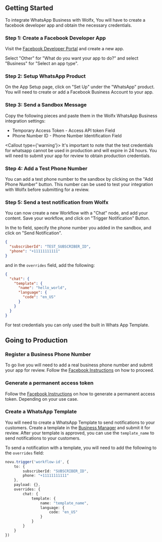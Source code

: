 
## Getting Started

To integrate WhatsApp Business with Wolfx, You will have to create a facebook developer app and obtain the necessary credentials.

### Step 1: Create a Facebook Developer App

Visit the [Facebook Developer Portal](https://developers.facebook.com/apps/) and create a new app.

Select "Other" for "What do you want your app to do?" and select "Business" for "Select an app type".

### Step 2: Setup WhatsApp Product

On the App Setup page, click on "Set Up" under the "WhatsApp" product. You will need to create or add a Facebook Business Account to your app.

### Step 3: Send a Sandbox Message

Copy the following pieces and paste them in the Wolfx WhatsApp Business integration settings:
- Temporary Access Token - Access API token Field
- Phone Number ID - Phone Number Identification Field

<Callout type={'warning'}>
    It's important to note that the test credentials for whatsapp cannot be used in production and will expire in 24 hours.
    You will need to submit your app for review to obtain production credentials.
</Callout>

### Step 4: Add a Test Phone Number

You can add a test phone number to the sandbox by clicking on the "Add Phone Number" button.
This number can be used to test your integration with Wolfx before submitting for a review.

### Step 5: Send a test notification from Wolfx

You can now create a new Workflow with a "Chat" node, and add your content. Save your workflow, and click on "Trigger Notification" Button.

In the to field, specify the phone number you added in the sandbox, and click on "Send Notification".

```json
{
  "subscriberId": "TEST_SUBSCRIBER_ID",
  "phone": "+11111111111"
}
```

and in the `overrides` field, add the following:

```json
{
  "chat": {
    "template": {
      "name": "hello_world",
      "language": {
        "code": "en_US"
      }
    }
  }
}
```

<div>
    For test credentials you can only used the built in Whats App Template.
</div>

## Going to Production

### Register a Business Phone Number
To go live you will need to add a real business phone number and submit your app for review.
Follow the [Facebook Instructions](https://developers.facebook.com/docs/whatsapp/cloud-api/get-started/add-a-phone-number) on how to proceed.

### Generate a permanent access token

Follow the [Facebook Instructions](https://developers.facebook.com/docs/whatsapp/business-management-api/get-started/) on how to generate a permanent access token.
Depending on your use case.


### Create a WhatsApp Template

You will need to create a WhatsApp Template to send notifications to your customers. Create a template in the [Business Manager](https://business.facebook.com/wa/manage/message-templates) and submit it for review.
After your template is approved, you can use the `template_name` to send notifications to your customers.

To send a notification with a template, you will need to add the following to the `overrides` field:

```typescript
novu.trigger('workflow-id', {
    to: {
        subscriberId: "SUBSCRIBER_ID",
        phone: "+11111111111"
    },
    payload: {},
    overrides: {
        chat: {
            template: {
                name: "template_name",
                language: {
                    code: "en_US"
                }
            }
        }
    }
})
```